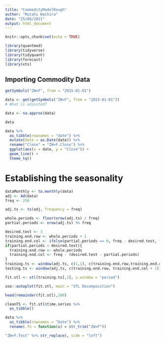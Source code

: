 ```yaml
---
title: "CommodityModelRough"
author: "Mutahi Wachira"
date: "25/08/2021"
output: html_document
---
```


```r
knitr::opts_chunk$set(echo = TRUE)

library(quantmod)
library(tidyverse)
library(tidyquant)
library(forecast)
library(xts)
```

## Importing Commodity Data

```r

getSymbols("ZW=F", from = "2015-01-01")

data <- get(getSymbols("ZW=F", from = "2015-01-01"))
# What is adjusted?

data <- na.approx(data)

data
```

```r
data %>% 
  as_tibble(rownames = "date") %>% 
  mutate(date = as.Date(date)) %>% 
  rename("Close" = "ZW=F.Close") %>% 
  ggplot(aes(x = date, y = "Close")) +
  geom_line() +
  theme_tq()
```

# Establishing the seasonality

```r

dataMonthly <- to.monthly(data)
adj <- Ad(data)
freq <- 250

adj.ts <- ts(adj, frequency = freq)

whole.periods <- floor(nrow(adj.ts) / freq)
partial.periods <- nrow(adj.ts) %% freq

desired.test <- 3
training.end.row <- whole.periods + 1
training.end.col <- ifelse(partial.periods == 0, freq - desired.test, freq - partial.periods - desired.test)
if(partial.periods < desired.test){
  training.end.row <- whole.periods
  training.end.col <- freq - (desired.test - partial.periods)
}
training.ts <- window(adj.ts, c(1,1), c(training.end.row,training.end.col))
testing.ts <- window(adj.ts, c(training.end.row, training.end.col + 1))

fit.stl <- stl(training.ts[,1], s.window = "period")

zoo::autoplot(fit.stl, main = "STL Decomposition")

head(remainder(fit.stl),100)
```

```r

cleanTS <- fit.stl$time.series %>% 
  as_tibble()

data %>% 
  as_tibble(rownames = "Date") %>% 
  rename(.fn = function(x) = str_trim("ZW=F"))

"ZW=F.Test" %>% str_replace(, side = "left")

```

